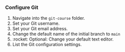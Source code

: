 ### Configure Git

1. Navigate into the `git-course` folder.
1. Set your Git username.
1. Set your Git email address.
1. Change the default name of the initial branch to `main`
1. :rocket: Optional: Change your default text editor.
1. List the Git configuration settings.
